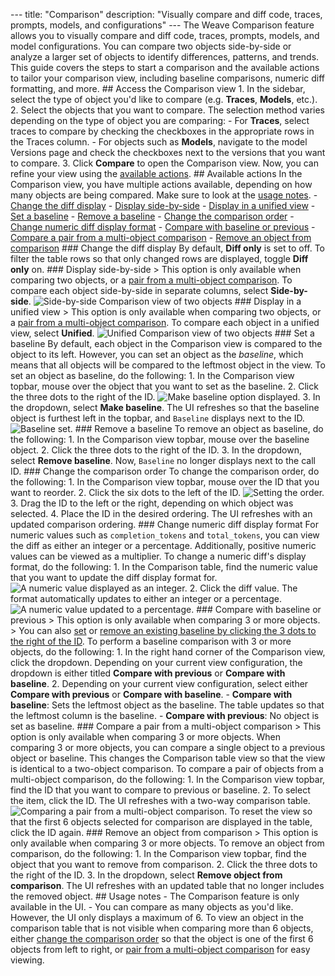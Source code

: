 --- title: "Comparison" description: "Visually compare and diff code, traces, prompts, models, and configurations" --- The Weave Comparison feature allows you to visually compare and diff code, traces, prompts, models, and model configurations. You can compare two objects side-by-side or analyze a larger set of objects to identify differences, patterns, and trends. This guide covers the steps to start a comparison and the available actions to tailor your comparison view, including baseline comparisons, numeric diff formatting, and more. ## Access the Comparison view 1. In the sidebar, select the type of object you'd like to compare (e.g. **Traces**, **Models**, etc.). 2. Select the objects that you want to compare. The selection method varies depending on the type of object you are comparing: - For **Traces**, select traces to compare by checking the checkboxes in the appropriate rows in the Traces column. - For objects such as **Models**, navigate to the model Versions page and check the checkboxes next to the versions that you want to compare. 3. Click **Compare** to open the Comparison view. Now, you can refine your view using the [available actions](#available-actions). ## Available actions In the Comparison view, you have multiple actions available, depending on how many objects are being compared. Make sure to look at the [usage notes](#usage-notes). - [Change the diff display](#change-the-diff-display) - [Display side-by-side](#display-side-by-side) - [Display in a unified view](#display-in-a-unified-view) - [Set a baseline](#set-a-baseline) - [Remove a baseline](#remove-a-baseline) - [Change the comparison order](#change-the-comparison-order) - [Change numeric diff display format](#change-numeric-diff-display-format) - [Compare with baseline or previous](#compare-with-baseline-or-previous) - [Compare a pair from a multi-object comparison](#compare-a-pair-from-a-multi-object-comparison) - [Remove an object from comparison](#remove-an-object-from-comparison) ### Change the diff display By default, **Diff only** is set to off. To filter the table rows so that only changed rows are displayed, toggle **Diff only** on. ### Display side-by-side > This option is only available when comparing two objects, or a [pair from a multi-object comparison](#compare-a-pair-from-a-multi-object-comparison). To compare each object side-by-side in separate columns, select **Side-by-side**. ![Side-by-side Comparison view of two objects](/guides/tools/imgs/comparison-2objs-sidebyside.png) ### Display in a unified view > This option is only available when comparing two objects, or a [pair from a multi-object comparison](#compare-a-pair-from-a-multi-object-comparison). To compare each object in a unified view, select **Unified**. ![Unified Comparison view of two objects](/guides/tools/imgs/comparison-2objs-unified.png) ### Set a baseline By default, each object in the Comparison view is compared to the object to its left. However, you can set an object as the _baseline_, which means that all objects will be compared to the leftmost object in the view. To set an object as baseline, do the following: 1. In the Comparison view topbar, mouse over the object that you want to set as the baseline. 2. Click the three dots to the right of the ID. ![Make baseline option displayed.](/guides/tools/imgs/comparison-2objs-baseline.png) 3. In the dropdown, select **Make baseline**. The UI refreshes so that the baseline object is furthest left in the topbar, and `Baseline` displays next to the ID. ![Baseline set.](/guides/tools/imgs/comparison-2objs-baseline-set.png) ### Remove a baseline To remove an object as baseline, do the following: 1. In the Comparison view topbar, mouse over the baseline object. 2. Click the three dots to the right of the ID. 3. In the dropdown, select **Remove baseline**. Now, `Baseline` no longer displays next to the call ID. ### Change the comparison order To change the comparison order, do the following: 1. In the Comparison view topbar, mouse over the ID that you want to reorder. 2. Click the six dots to the left of the ID. ![Setting the order.](/guides/tools/imgs/comparison-2objs-reorder.png) 3. Drag the ID to the left or the right, depending on which object was selected. 4. Place the ID in the desired ordering. The UI refreshes with an updated comparison ordering. ### Change numeric diff display format For numeric values such as `completion_tokens` and `total_tokens`, you can view the diff as either an integer or a percentage. Additionally, positive numeric values can be viewed as a multiplier. To change a numeric diff's display format, do the following: 1. In the Comparison table, find the numeric value that you want to update the diff display format for. ![A numeric value displayed as an integer.](/guides/tools/imgs/comparison-2objs-numericdiffformat.png) 2. Click the diff value. The format automatically updates to either an integer or a percentage. ![A numeric value updated to a percentage.](/guides/tools/imgs/comparison-2objs-numericdiffformat-updated.png) ### Compare with baseline or previous > This option is only available when comparing 3 or more objects. > You can also [set](#set-a-baseline) or [remove an existing baseline by clicking the 3 dots to the right of the ID](#remove-a-baseline). To perform a baseline comparison with 3 or more objects, do the following: 1. In the right hand corner of the Comparison view, click the dropdown. Depending on your current view configuration, the dropdown is either titled **Compare with previous** or **Compare with baseline**. 2. Depending on your current view configuration, select either **Compare with previous** or **Compare with baseline**. - **Compare with baseline**: Sets the leftmost object as the baseline. The table updates so that the leftmost column is the baseline. - **Compare with previous**: No object is set as baseline. ### Compare a pair from a multi-object comparison > This option is only available when comparing 3 or more objects. When comparing 3 or more objects, you can compare a single object to a previous object or baseline. This changes the Comparison table view so that the view is identical to a two-object comparison. To compare a pair of objects from a multi-object comparison, do the following: 1. In the Comparison view topbar, find the ID that you want to compare to previous or baseline. 2. To select the item, click the ID. The UI refreshes with a two-way comparison table. ![Comparing a pair from a multi-object comparison.](/guides/tools/imgs/comparsion-7objs-diffonly-subset.png) To reset the view so that the first 6 objects selected for comparison are displayed in the table, click the ID again. ### Remove an object from comparison > This option is only available when comparing 3 or more objects. To remove an object from comparison, do the following: 1. In the Comparison view topbar, find the object that you want to remove from comparison. 2. Click the three dots to the right of the ID. 3. In the dropdown, select **Remove object from comparison**. The UI refreshes with an updated table that no longer includes the removed object. ## Usage notes - The Comparison feature is only available in the UI. - You can compare as many objects as you'd like. However, the UI only displays a maximum of 6. To view an object in the comparison table that is not visible when comparing more than 6 objects, either [change the comparison order](#change-the-comparison-order) so that the object is one of the first 6 objects from left to right, or [pair from a multi-object comparison](#compare-a-pair-from-a-multi-object-comparison) for easy viewing.